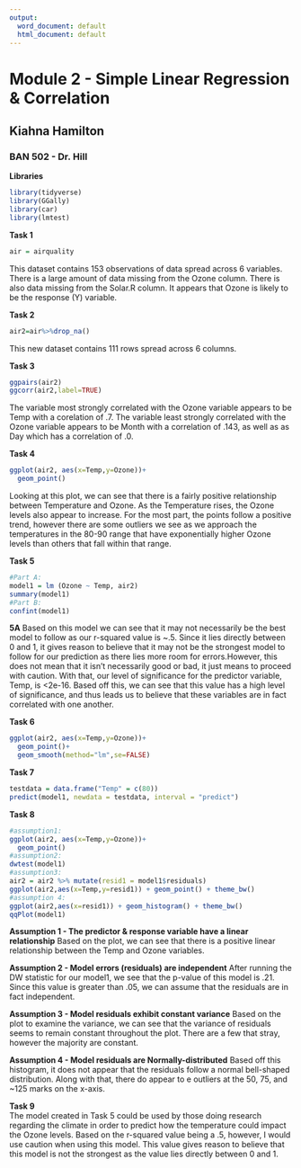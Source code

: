 ```yaml
---
output:
  word_document: default
  html_document: default
---
```

# Module 2 - Simple Linear Regression & Correlation

## Kiahna Hamilton

### BAN 502 - Dr. Hill

**Libraries**
```r
library(tidyverse)
library(GGally)
library(car)
library(lmtest)
```
  
**Task 1**
```r
air = airquality 
```
This dataset contains 153 observations of data spread across 6 variables. There is a large amount of data missing from the Ozone column. There is also data missing from the Solar.R column. It appears that Ozone is likely to be the response (Y) variable.     

**Task 2** 
```r
air2=air%>%drop_na()
```
This new dataset contains 111 rows spread across 6 columns. 

**Task 3**
```r
ggpairs(air2)
ggcorr(air2,label=TRUE)
```
  The variable most strongly correlated with the Ozone variable appears to be Temp with a corelation of .7. The variable least strongly correlated with the Ozone variable appears to be Month with a correlation of .143, as well as as Day which has a correlation of .0.  
  
**Task 4**
```r
ggplot(air2, aes(x=Temp,y=Ozone))+
  geom_point()
```

  Looking at this plot, we can see that there is a fairly positive relationship between Temperature and Ozone. As the Temperature rises, the Ozone levels also appear to increase. For the most part, the points follow a positive trend, however there are some outliers we see as we approach the temperatures in the 80-90 range that have exponentially higher Ozone levels than others that fall within that range.  

**Task 5**
```r
#Part A:
model1 = lm (Ozone ~ Temp, air2)
summary(model1)
#Part B:
confint(model1)
```
  **5A**  Based on this model we can see that it may not necessarily be the best model to follow as our r-squared value is ~.5. Since it lies directly between 0 and 1, it gives reason to believe that it may not be the strongest model to follow for our prediction as there lies more room for errors.However, this does not mean that it isn't necessarily good or bad, it just means to proceed with caution. With that, our level of significance for the predictor variable, Temp, is <2e-16. Based off this, we can see that this value has a high level of significance, and thus leads us to believe that these variables are in fact correlated with one another. 
  
**Task 6**
```r
ggplot(air2, aes(x=Temp,y=Ozone))+
  geom_point()+
  geom_smooth(method="lm",se=FALSE)
```

**Task 7**
```r
testdata = data.frame("Temp" = c(80))
predict(model1, newdata = testdata, interval = "predict")
```

**Task 8**
```r
#assumption1: 
ggplot(air2, aes(x=Temp,y=Ozone))+
  geom_point()
#assumption2: 
dwtest(model1)
#assumption3: 
air2 = air2 %>% mutate(resid1 = model1$residuals) 
ggplot(air2,aes(x=Temp,y=resid1)) + geom_point() + theme_bw()
#assumption 4: 
ggplot(air2,aes(x=resid1)) + geom_histogram() + theme_bw()
qqPlot(model1)
```
  
  **Assumption 1 - The predictor & response variable have a linear relationship** 
  Based on the plot, we can see that there is a positive linear relationship between the Temp and Ozone variables. 
  
  **Assumption 2 - Model errors (residuals) are independent**
  After running the DW statistic for our model1, we see that the p-value of this model is .21. Since this value is greater than .05, we can assume that the residuals are in fact independent. 
  
  **Assumption 3 - Model residuals exhibit constant variance**
  Based on the plot to examine the variance, we can see that the variance of residuals seems to remain constant throughout the plot. There are a few that stray, however the majority are constant. 
  
  
  **Assumption 4 - Model residuals are Normally-distributed** 
  Based off this histogram, it does not appear that the residuals follow a normal bell-shaped distribution. Along with that, there do appear to e outliers at the 50, 75, and ~125 marks on the x-axis. 
  
  **Task 9**  
  The model created in Task 5 could be used by those doing research regarding the climate in order to predict how the temperature could impact the Ozone levels. Based on the r-squared value being a .5, however, I would use caution when using this model. This value gives reason to believe that this model is not the strongest as the value lies directly between 0 and 1.  
  
